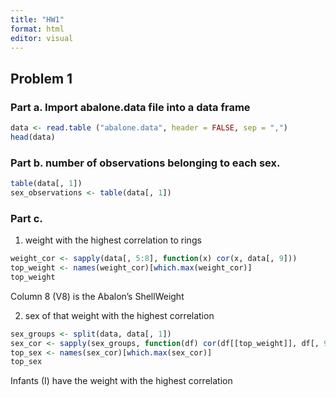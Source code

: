 ```yaml
---
title: "HW1"
format: html
editor: visual
---
```


## Problem 1

### Part a. Import abalone.data file into a data frame

```r
data <- read.table ("abalone.data", header = FALSE, sep = ",")
head(data)
```

### Part b.  number of observations belonging to each sex.

```r
table(data[, 1])
sex_observations <- table(data[, 1])
```

### Part c. 
1. weight with the highest correlation to rings

```r
weight_cor <- sapply(data[, 5:8], function(x) cor(x, data[, 9]))
top_weight <- names(weight_cor)[which.max(weight_cor)]
top_weight
```

Column 8 (V8) is the Abalon's ShellWeight

2. sex of that weight with the highest correlation

```r
sex_groups <- split(data, data[, 1])
sex_cor <- sapply(sex_groups, function(df) cor(df[[top_weight]], df[, 9]))
top_sex <- names(sex_cor)[which.max(sex_cor)]
top_sex
```

Infants (I) have the weight with the highest correlation
